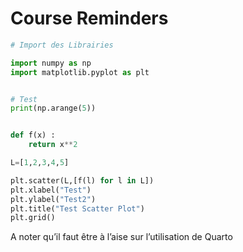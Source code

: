# Course Reminders


```python

# Import des Librairies

import numpy as np
import matplotlib.pyplot as plt


# Test
print(np.arange(5))


def f(x) :
    return x**2

L=[1,2,3,4,5]

plt.scatter(L,[f(l) for l in L])
plt.xlabel("Test")
plt.ylabel("Test2")
plt.title("Test Scatter Plot")
plt.grid()

```

A noter qu'il faut être à l'aise sur l'utilisation de Quarto